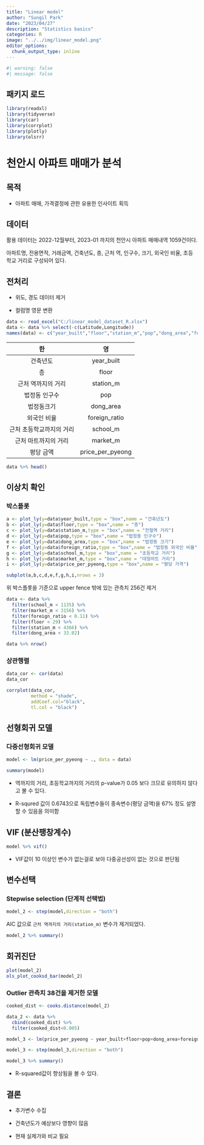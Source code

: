 ```yaml
---
title: "Linear model"
author: "Sungil Park"
date: "2023/04/27"
description: "Statistics basics"
categories: R
image: "../../img/linear_model.png"
editor_options: 
  chunk_output_type: inline
---
```


```r
#| warning: false
#| message: false
```

## 패키지 로드

```r
library(readxl)
library(tidyverse)
library(car)
library(corrplot)
library(plotly)
library(olsrr)
```

# 천안시 아파트 매매가 분석

## 목적

-   아파트 매매, 가격결정에 관한 유용한 인사이트 획득

## 데이터

활용 데이터는 2022-12월부터, 2023-01 까지의 천안시 아파트 매매내역 1059건이다.

아파트명, 전용면적, 거래금액, 건축년도, 층, 근처 역, 인구수, 크기, 외국인 비율, 초등학교 거리로 구성되어 있다.

## 전처리

-   위도, 경도 데이터 제거

-   컬럼명 영문 변환

```r
data <- read_excel("C:/linear_model_dataset_R.xlsx")
data <- data %>% select(-c(Latitude,Longitude))
names(data) <- c("year_built","floor","station_m","pop","dong_area","foreign_ratio","school_m","market_m","price_per_pyeong")
```

|            한            |        영        |
|:------------------------:|:----------------:|
|         건축년도         |    year_built    |
|            층            |      floor       |
|    근처 역까지의 거리    |    station_m     |
|      법정동 인구수       |       pop        |
|        법정동크기        |    dong_area     |
|       외국인 비율        |  foreign_ratio   |
| 근처 초등학교까지의 거리 |     school_m     |
|   근처 마트까지의 거리   |     market_m     |
|        평당 금액         | price_per_pyeong |

```r
data %>% head()
```

## 이상치 확인

### 박스플롯

```r
a <- plot_ly(y=data$year_built,type = "box",name = "건축년도")
b <- plot_ly(y=data$floor,type = "box",name = "층")
c <- plot_ly(y=data$station_m,type = "box",name = "전철역 거리")
d <- plot_ly(y=data$pop,type = "box",name = "법정동 인구수")
e <- plot_ly(y=data$dong_area,type = "box",name = "법정동 크기")
f <- plot_ly(y=data$foreign_ratio,type = "box",name = "법정동 외국인 비율")
g <- plot_ly(y=data$school_m,type = "box",name = "초등학교 거리")
h <- plot_ly(y=data$market_m,type = "box",name = "대형마트 거리")
i <- plot_ly(y=data$price_per_pyeong,type = "box",name = "평당 가격")

subplot(a,b,c,d,e,f,g,h,i,nrows = 3)
```

위 박스플롯을 기준으로 upper fence 밖에 있는 관측치 256건 제거

```r
data <- data %>% 
  filter(school_m < 1135) %>% 
  filter(market_m < 3156) %>% 
  filter(foreign_ratio < 0.11) %>% 
  filter(floor < 29) %>% 
  filter(station_m < 4366) %>% 
  filter(dong_area < 33.02)

data %>% nrow()
```

### 상관행렬

```r
data_cor <- cor(data)
data_cor

corrplot(data_cor,
         method = "shade",
         addCoef.col="black",
         tl.col = "black")
```

## 선형회귀 모델

### 다중선형회귀 모델

```r
model <- lm(price_per_pyeong ~ ., data = data)

summary(model)
```

-   역까지의 거리, 초등학교까지의 거리의 p-value가 0.05 보다 크므로 유의하지 않다고 볼 수 있다.

-   R-squred 값이 0.6743으로 독립변수들이 종속변수(평당 금액)을 67% 정도 설명할 수 있음을 의미함

## VIF (분산팽창계수)

```r
model %>% vif()
```

-   VIF값이 10 이상인 변수가 없는걸로 보아 다중공선성이 없는 것으로 판단됨

## 변수선택

### Stepwise selection (단계적 선택법)

```r
model_2 <- step(model,direction = "both")
```

AIC 값으로 `근처 역까지의 거리(station_m)` 변수가 제거되었다.

```r
model_2 %>% summary()
```

## 회귀진단

```r
plot(model_2)
ols_plot_cooksd_bar(model_2)
```

### Outlier 관측치 38건을 제거한 모델

```r
cooked_dist <- cooks.distance(model_2)

data_2 <- data %>% 
  cbind(cooked_dist) %>% 
  filter(cooked_dist<0.005)

model_3 <- lm(price_per_pyeong ~ year_built+floor+pop+dong_area+foreign_ratio+school_m+market_m , data=data_2)

model_3 <- step(model_3,direction = "both")

model_3 %>% summary()
```

-   R-squared값이 향상됨을 볼 수 있다.

## 결론

 - 추가변수 수집

 - 건축년도가 예상보다 영향이 많음
 
 - 현재 실제가와 비교 필요